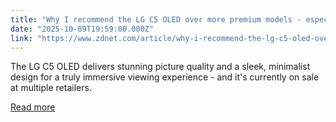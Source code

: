 ```yaml
---
title: "Why I recommend the LG C5 OLED over more premium models - especially at this price"
date: "2025-10-09T19:59:00.000Z"
link: "https://www.zdnet.com/article/why-i-recommend-the-lg-c5-oled-over-more-premium-models-especially-at-this-price/"
---
```


The LG C5 OLED delivers stunning picture quality and a sleek, minimalist design for a truly immersive viewing experience - and it's currently on sale at multiple retailers.

[Read more](https://www.zdnet.com/article/why-i-recommend-the-lg-c5-oled-over-more-premium-models-especially-at-this-price/)
